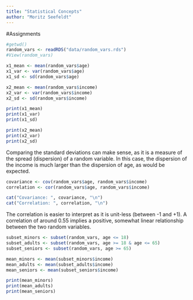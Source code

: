 ```yaml
---
title: "Statistical Concepts"
author: "Moritz Seefeldt"
---
```


#Assignments
```r
#getwd()
random_vars <- readRDS("data/random_vars.rds")
#View(random_vars)

x1_mean <- mean(random_vars$age)
x1_var <- var(random_vars$age)
x1_sd <- sd(random_vars$age)

x2_mean <- mean(random_vars$income)
x2_var <- var(random_vars$income)
x2_sd <- sd(random_vars$income)

print(x1_mean)
print(x1_var)
print(x1_sd)

print(x2_mean)
print(x2_var)
print(x2_sd)

```
Comparing the standard deviations can make sense, as it is a measure of the spread (dispersion) of a random variable. In this case, the dispersion of the income is much larger than the dispersion of age, as would be expected.

```r
covariance <- cov(random_vars$age, random_vars$income)
correlation <- cor(random_vars$age, random_vars$income)

cat("Covariance: ", covariance, "\n")
cat("Correlation: ", correlation, "\n")
```
The correlation is easier to interpret as it is unit-less (between -1 and +1). A correlation of around 0.55 implies a positive, somewhat linear relationship between the two random variables.

```r
subset_minors <- subset(random_vars, age <= 18)
subset_adults <- subset(random_vars, age >= 18 & age <= 65)
subset_seniors <- subset(random_vars, age >= 65)

mean_minors <- mean(subset_minors$income)
mean_adults <- mean(subset_adults$income)
mean_seniors <- mean(subset_seniors$income)

print(mean_minors)
print(mean_adults)
print(mean_seniors)
```